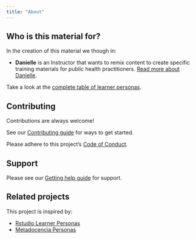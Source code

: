 ```yaml
---
title: "About"
---
```


## Who is this material for?

In the creation of this material we though in:

- __Danielle__ is an Instructor that wants to remix content to create specific training materials for public health practitioners. [Read more about Danielle](danielle-entretrainer.qmd).

Take a look at the [complete table of learner personas](table.qmd).

## Contributing

Contributions are always welcome!

See our [Contributing guide](https://github.com/epiverse-trace/personas/blob/main/.github/CONTRIBUTING.md) for ways to get started.

Please adhere to this project's [Code of Conduct](https://github.com/epiverse-trace/.github/blob/main/CODE_OF_CONDUCT.md).

## Support

Please see our [Getting help guide](https://github.com/epiverse-trace/personas/blob/main/.github/SUPPORT.md) for support.

## Related projects

This project is inspired by:

-   [Rstudio Learner Personas](https://rstudio-education.github.io/learner-personas/)
-   [Metadocencia Personas](https://www.metadocencia.org/personas/)
